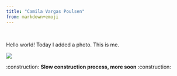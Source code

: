 ```yaml
---
title: "Camila Vargas Poulsen"
from: markdown+emoji
---
```


<br>

Hello world! Today I added a photo. This is me.

![](pics/Camila4.jpg)

:construction: **Slow construction process, more soon** :construction:
